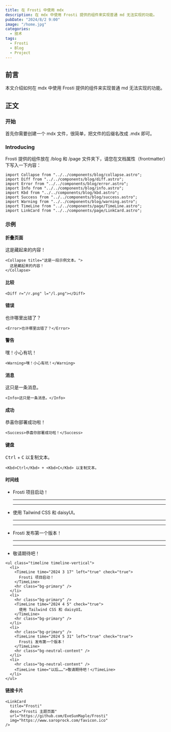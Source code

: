```yaml
---
title: 在 Frosti 中使用 mdx
description: 在 mdx 中使用 Frosti 提供的组件来实现普通 md 无法实现的功能。
pubDate: "2024/8/2 9:00"
image: "/home.jpg"
categories:
  - 技术
tags:
  - Frosti
  - Blog
  - Project
---
```



## 前言

本文介绍如何在 mdx 中使用 Frosti 提供的组件来实现普通 md 无法实现的功能。

## 正文

### 开始

首先你需要创建一个 mdx 文件，很简单，把文件的后缀名改成 .mdx 即可。

### Introducing

Frosti 提供的组件放在 /blog 和 /page 文件夹下，请您在文档属性（frontmatter）下写入一下内容：

```astro
import Collapse from "../../components/blog/collapse.astro";
import Diff from "../../components/blog/diff.astro";
import Error from "../../components/blog/error.astro";
import Info from "../../components/blog/info.astro";
import Kbd from "../../components/blog/kbd.astro";
import Success from "../../components/blog/success.astro";
import Warning from "../../components/blog/warning.astro";
import TimeLine from "../../components/page/TimeLine.astro";
import LinkCard from "../../components/page/LinkCard.astro";
```

### 示例

#### 折叠页面

<Collapse title="这是一段示例文本。">
  这是藏起来的内容！
</Collapse>

```astro
<Collapse title="这是一段示例文本。">
  这是藏起来的内容！
</Collapse>
```

#### 比较

<Diff r="/r.png" l="/l.png"></Diff>

```astro
<Diff r="/r.png" l="/l.png"></Diff>
```

#### 错误

<Error>也许哪里出错了？</Error>

```astro
<Error>也许哪里出错了？</Error>
```

#### 警告

<Warning>嘿！小心有坑！</Warning>

```astro
<Warning>嘿！小心有坑！</Warning>
```

#### 消息

<Info>这只是一条消息。</Info>

```astro
<Info>这只是一条消息。</Info>
```

#### 成功

<Success>恭喜你部署成功啦！</Success>

```astro
<Success>恭喜你部署成功啦！</Success>
```

#### 键盘

<Kbd>Ctrl</Kbd> + <Kbd>C</Kbd> 以复制文本。

```astro
<Kbd>Ctrl</Kbd> + <Kbd>C</Kbd> 以复制文本。
```

#### 时间线

<ul class="timeline timeline-vertical">
  <li>
    <TimeLine time="2024 3 17" left="true" check="true">
      Frosti 项目启动！
    </TimeLine>
    <hr class="bg-primary" />
  </li>
  <li>
    <hr class="bg-primary" />
    <TimeLine time="2024 4 5" check="true">
      使用 Tailwind CSS 和 daisyUI。
    </TimeLine>
    <hr class="bg-primary" />
  </li>
  <li>
    <hr class="bg-primary" />
    <TimeLine time="2024 5 31" left="true" check="true">
      Frosti 发布第一个版本！
    </TimeLine>
    <hr class="bg-neutral-content" />
  </li>
  <li>
    <hr class="bg-neutral-content" />
    <TimeLine time="以后……">敬请期待吧！</TimeLine>
  </li>
</ul>

```astro
<ul class="timeline timeline-vertical">
  <li>
    <TimeLine time="2024 3 17" left="true" check="true">
      Frosti 项目启动！
    </TimeLine>
    <hr class="bg-primary" />
  </li>
  <li>
    <hr class="bg-primary" />
    <TimeLine time="2024 4 5" check="true">
      使用 Tailwind CSS 和 daisyUI。
    </TimeLine>
    <hr class="bg-primary" />
  </li>
  <li>
    <hr class="bg-primary" />
    <TimeLine time="2024 5 31" left="true" check="true">
      Frosti 发布第一个版本！
    </TimeLine>
    <hr class="bg-neutral-content" />
  </li>
  <li>
    <hr class="bg-neutral-content" />
    <TimeLine time="以后……">敬请期待吧！</TimeLine>
  </li>
</ul>
```

#### 链接卡片

<LinkCard
  title="Frosti"
  desc="Frosti 主题页面"
  url="https://github.com/EveSunMaple/Frosti"
  img="https://www.saroprock.com/favicon.ico"
/>

```astro
<LinkCard
  title="Frosti"
  desc="Frosti 主题页面"
  url="https://github.com/EveSunMaple/Frosti"
  img="https://www.saroprock.com/favicon.ico"
/>
```
